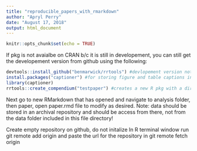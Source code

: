 ---
title: "reproducible_papers_with_rmarkdown"
author: "Apryl Perry"
date: "August 17, 2018"
output: html_document
---

```{r setup, include=FALSE}
knitr::opts_chunk$set(echo = TRUE)
```

If pkg is not avaialbe on CRAN b/c it is still in developement, you can still get the developement version from github using the following:

```{r}

devtools::install_github("benmarwick/rrtools") #devlopement version not available as a CRAN package yet
install.packages("captioner") #for storing figure and table captions install if needed, otherwise call library
library(captioner)
rrtools::create_compendium("testpaper") #creates a new R pkg with a directory structure ready to perform analysis
```

Next go to new RMarkdown that has opened and navigate to analysis folder, then paper, open paper.rmd file to modify as desired.  Note: data should be stored in an archival repository and should be access from there, not from the data folder included in this file directory!

Create empty repository on github, do not initalize
In R terminal window run
git remote add origin and paste the url for the repository in
git remote fetch origin

